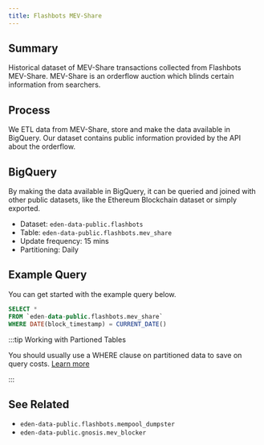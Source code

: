 ```yaml
---
title: Flashbots MEV-Share
---
```


## Summary

Historical dataset of MEV-Share transactions collected from Flashbots MEV-Share. MEV-Share is an orderflow auction which blinds certain information from searchers.

## Process

We ETL data from MEV-Share, store and make the data available in BigQuery. Our dataset contains public information provided by the API about the orderflow.

## BigQuery

By making the data available in BigQuery, it can be queried and joined with other public datasets, like the Ethereum Blockchain dataset or simply exported.

* Dataset: `eden-data-public.flashbots`
* Table: `eden-data-public.flashbots.mev_share`
* Update frequency: 15 mins
* Partitioning: Daily

## Example Query

You can get started with the example query below.

```sql
SELECT *
FROM `eden-data-public.flashbots.mev_share` 
WHERE DATE(block_timestamp) = CURRENT_DATE()
```

:::tip Working with Partioned Tables

You should usually use a WHERE clause on partitioned data to save on query costs. [Learn more](https://cloud.google.com/bigquery/docs/partitioned-tables)

:::

## See Related

* `eden-data-public.flashbots.mempool_dumpster`
* `eden-data-public.gnosis.mev_blocker`